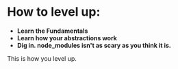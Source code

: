 # How to level up:

- **Learn the Fundamentals**
- **Learn how your abstractions work**
- **Dig in. node_modules isn't as scary as you think it is.**

This is how you level up.
